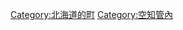 {{Commonscat|Naganuma, Hokkaido}}
{{Catmore}}

{{DEFAULTSORT:Naganuma}}
[[Category:北海道的町|Category:北海道的町]]
[[Category:空知管內|Category:空知管內]]